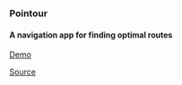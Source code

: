 ### Pointour

#### A navigation app for finding optimal routes

[Demo](http://arpeggi.at/tour-planner)

[Source](https://github.com/MellowArpeggiation/tour-planner)
